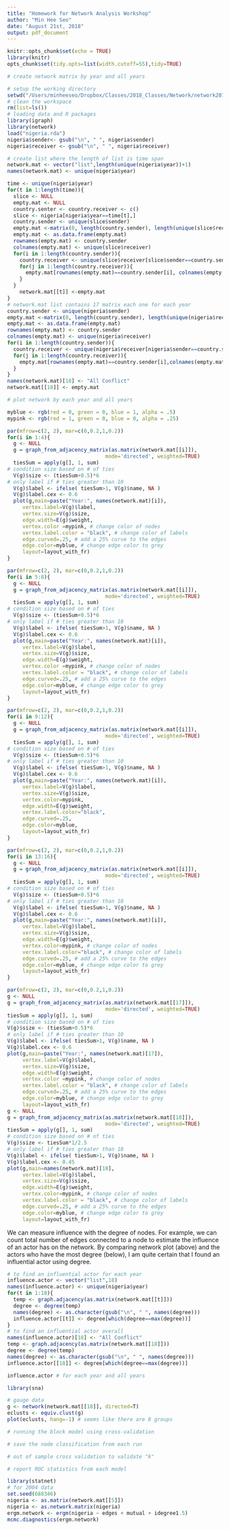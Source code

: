 ```yaml
---
title: "Homework for Network Analysis Workshop"
author: "Min Hee Seo"
date: "August 21st, 2018"
output: pdf_document
---
```

  
```r
knitr::opts_chunk$set(echo = TRUE)
library(knitr)
opts_chunk$set(tidy.opts=list(width.cutoff=55),tidy=TRUE)
```

\section{Exercise 1. Nigeria Data}

```r
# create network matrix by year and all years

# setup the working directory
setwd("/Users/minheeseo/Dropbox/Classes/2018_Classes/Network/network2018_hw1/")
# clean the workspace
rm(list=ls())
# loading data and R packages
library(igraph)
library(network)
load("nigeria.rda")
nigeria$sender<- gsub("\n", " ", nigeria$sender)
nigeria$receiver <- gsub("\n", " ", nigeria$receiver)

# create list where the length of list is time span
network.mat <- vector("list",length(unique(nigeria$year))+1)
names(network.mat) <- unique(nigeria$year)

time <- unique(nigeria$year)
for(t in 1:length(time)){
  slice <- NULL
  empty.mat <- NULL
  country.senter <- country.receiver <- c()
  slice <- nigeria[nigeria$year==time[t],]
  country.sender <- unique(slice$sender)
  empty.mat <-matrix(0, length(country.sender), length(unique(slice$receiver)))
  empty.mat <- as.data.frame(empty.mat)
  rownames(empty.mat) <- country.sender
  colnames(empty.mat) <- unique(slice$receiver)
  for(i in 1:length(country.sender)){
    country.receiver <- unique(slice$receiver[slice$sender==country.sender[i]])
    for(j in 1:length(country.receiver)){
      empty.mat[rownames(empty.mat)==country.sender[i], colnames(empty.mat)==country.receiver[j]] <- slice$conflict[slice$sender==country.sender[i] & slice$receiver==country.receiver[j]]
    }
  }
    network.mat[[t]] <-empty.mat
}
# network.mat list contains 17 matrix each one for each year
country.sender <- unique(nigeria$sender)
empty.mat <-matrix(0, length(country.sender), length(unique(nigeria$receiver)))
empty.mat <- as.data.frame(empty.mat)
rownames(empty.mat) <- country.sender
colnames(empty.mat) <- unique(nigeria$receiver)
for(i in 1:length(country.sender)){
  country.receiver <- unique(nigeria$receiver[nigeria$sender==country.sender[i]])
  for(j in 1:length(country.receiver)){
    empty.mat[rownames(empty.mat)==country.sender[i],colnames(empty.mat)==country.receiver[j]] <- sum(nigeria$conflict[nigeria$sender==country.sender[i] & nigeria$receiver==country.receiver[j]])
  }
}
names(network.mat)[18] <- "All Conflict"
network.mat[[18]] <- empty.mat
```


```r
# plot network by each year and all years

myblue <- rgb(red = 0, green = 0, blue = 1, alpha = .5)
mypink <- rgb(red = 1, green = 0, blue = 0, alpha = .25)

par(mfrow=c(2, 2), mar=c(0,0.2,1,0.2))
for(i in 1:4){
  g <- NULL
  g = graph_from_adjacency_matrix(as.matrix(network.mat[[i]]),
                                mode='directed', weighted=TRUE)
  tiesSum = apply(g[], 1, sum)
# condition size based on # of ties
  V(g)$size <- (tiesSum+0.5)*6
# only label if # ties greater than 10
  V(g)$label <- ifelse( tiesSum>1, V(g)$name, NA )
  V(g)$label.cex <- 0.6
  plot(g,main=paste("Year:", names(network.mat)[i]),
     vertex.label=V(g)$label, 
     vertex.size=V(g)$size,
     edge.width=E(g)$weight,
     vertex.color =mypink, # change color of nodes
     vertex.label.color = "black", # change color of labels
     edge.curved=.25, # add a 25% curve to the edges
     edge.color=myblue, # change edge color to grey  
     layout=layout_with_fr)
}

```


```r

par(mfrow=c(2, 2), mar=c(0,0.2,1,0.2))
for(i in 5:8){
  g <- NULL
  g = graph_from_adjacency_matrix(as.matrix(network.mat[[i]]),
                                mode='directed', weighted=TRUE)
  tiesSum = apply(g[], 1, sum)
# condition size based on # of ties
  V(g)$size <- (tiesSum+0.5)*6
# only label if # ties greater than 10
  V(g)$label <- ifelse( tiesSum>1, V(g)$name, NA )
  V(g)$label.cex <- 0.6
  plot(g,main=paste("Year:", names(network.mat)[i]),
     vertex.label=V(g)$label, 
     vertex.size=V(g)$size,
     edge.width=E(g)$weight,
     vertex.color =mypink, # change color of nodes
     vertex.label.color = "black", # change color of labels
     edge.curved=.25, # add a 25% curve to the edges
     edge.color=myblue, # change edge color to grey  
     layout=layout_with_fr)
}
```

```r
par(mfrow=c(2, 2), mar=c(0,0.2,1,0.2))
for(i in 9:12){
  g <- NULL
  g = graph_from_adjacency_matrix(as.matrix(network.mat[[i]]),
                                mode='directed', weighted=TRUE)
  tiesSum = apply(g[], 1, sum)
# condition size based on # of ties
  V(g)$size <- (tiesSum+0.5)*6
# only label if # ties greater than 10
  V(g)$label <- ifelse( tiesSum>1, V(g)$name, NA )
  V(g)$label.cex <- 0.6
  plot(g,main=paste("Year:", names(network.mat)[i]),
     vertex.label=V(g)$label, 
     vertex.size=V(g)$size,
     vertex.color=mypink,
     edge.width=E(g)$weight,
     vertex.label.color="black", 
     edge.curved=.25, 
     edge.color=myblue,
     layout=layout_with_fr)
}
```

```r
par(mfrow=c(2, 2), mar=c(0,0.2,1,0.2))
for(i in 13:16){
  g <- NULL
  g = graph_from_adjacency_matrix(as.matrix(network.mat[[i]]),
                                mode='directed', weighted=TRUE)
  tiesSum = apply(g[], 1, sum)
# condition size based on # of ties
  V(g)$size <- (tiesSum+0.5)*6
# only label if # ties greater than 10
  V(g)$label <- ifelse( tiesSum>1, V(g)$name, NA )
  V(g)$label.cex <- 0.6
  plot(g,main=paste("Year:", names(network.mat)[i]),
     vertex.label=V(g)$label, 
     vertex.size=V(g)$size,
     edge.width=E(g)$weight,
     vertex.color=mypink, # change color of nodes
     vertex.label.color="black", # change color of labels
     edge.curved=.25, # add a 25% curve to the edges
     edge.color=myblue, # change edge color to grey  
     layout=layout_with_fr)
}

```


```r
par(mfrow=c(2, 2), mar=c(0,0.2,1,0.2))
g <- NULL
g = graph_from_adjacency_matrix(as.matrix(network.mat[[17]]),
                                mode='directed', weighted=TRUE)
tiesSum = apply(g[], 1, sum)
# condition size based on # of ties
V(g)$size <- (tiesSum+0.5)*6
# only label if # ties greater than 10
V(g)$label <- ifelse( tiesSum>1, V(g)$name, NA )
V(g)$label.cex <- 0.6
plot(g,main=paste("Year:", names(network.mat)[17]),
     vertex.label=V(g)$label, 
     vertex.size=V(g)$size,
     edge.width=E(g)$weight,
     vertex.color =mypink, # change color of nodes
     vertex.label.color = "black", # change color of labels
     edge.curved=.25, # add a 25% curve to the edges
     edge.color=myblue, # change edge color to grey  
     layout=layout_with_fr)
g <- NULL
g = graph_from_adjacency_matrix(as.matrix(network.mat[[18]]),
                                mode='directed', weighted=TRUE)
tiesSum = apply(g[], 1, sum)
# condition size based on # of ties
V(g)$size <- tiesSum*1/2.5
# only label if # ties greater than 10
V(g)$label <- ifelse( tiesSum>1, V(g)$name, NA )
V(g)$label.cex <- 0.45
plot(g,main=names(network.mat)[18],
     vertex.label=V(g)$label, 
     vertex.size=V(g)$size,
     edge.width=E(g)$weight,
     vertex.color=mypink, # change color of nodes
     vertex.label.color = "black", # change color of labels
     edge.curved=.25, # add a 25% curve to the edges
     edge.color=myblue, # change edge color to grey  
     layout=layout_with_fr)


```
\section{Exercise 2. Measurements \& Community detection}
\subsection{a}
We can measure influence with the degree of nodes. For example, we can count total number of edges connected to a node to estimate the influence of an actor has on the network. By comparing network plot (above) and the actors who have the most degree (below), I am quite certain that I found an influential actor using degree. 

```r
# to find an influential actor for each year
influence.actor <- vector("list",18)
names(influence.actor) <- unique(nigeria$year)
for(t in 1:18){
  temp <- graph.adjacency(as.matrix(network.mat[[t]]))
  degree <- degree(temp)
  names(degree) <- as.character(gsub("\n", " ", names(degree)))
  influence.actor[[t]] <- degree[which(degree==max(degree))]
}
# to find an influential actor overall
names(influence.actor)[18] <- "All Conflict"
temp <- graph.adjacency(as.matrix(network.mat[[18]]))
degree <- degree(temp)
names(degree) <- as.character(gsub("\n", " ", names(degree)))
influence.actor[[18]] <- degree[which(degree==max(degree))]

influence.actor # for each year and all years

```



\subsection{b}
```r
library(sna)

# gauge data
g <- network(network.mat[[18]], directed=T)
eclusts <- equiv.clust(g)
plot(eclusts, hang=-1) # seems like there are 8 groups

# running the block model using cross-validation

# save the node classification from each run

# out of sample cross validation to validate "k"

# report ROC statistics from each model

```


\section{Exercise 3. ERGMs}
```r
library(statnet)
# for 2004 data
set.seed(688346)
nigeria <- as.matrix(network.mat[[5]])
nigeria <- as.network.matrix(nigeria)
ergm.network <- ergm(nigeria ~ edges + mutual + idegree1.5)
mcmc.diagnostics(ergm.network)
```